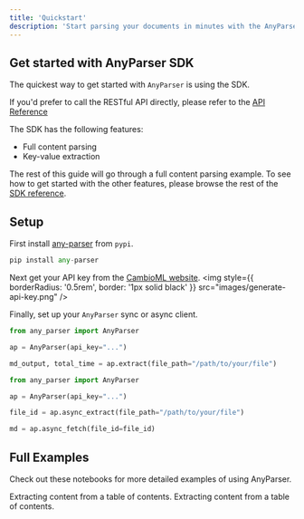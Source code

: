```yaml
---
title: 'Quickstart'
description: 'Start parsing your documents in minutes with the AnyParser SDK'
---
```


## Get started with AnyParser SDK
The quickest way to get started with `AnyParser` is using the SDK.

If you'd prefer to call the RESTful API directly, please refer to the [API Reference](/api-reference/)

The SDK has the following features:
- Full content parsing
- Key-value extraction

The rest of this guide will go through a full content parsing example. To see how to get started with the other features, please browse the rest of the [SDK reference](/sdk-reference/).

## Setup

First install [any-parser](https://pypi.org/project/any-parser/) from `pypi`.

```python
pip install any-parser
```

Next get your API key from the [CambioML website](https://www.cambioml.com/account).
<img
  style={{ borderRadius: '0.5rem', border: '1px solid black' }}
  src="images/generate-api-key.png"
/>

Finally, set up your `AnyParser` sync or async client.

```python anyparser_sync.py
from any_parser import AnyParser

ap = AnyParser(api_key="...")

md_output, total_time = ap.extract(file_path="/path/to/your/file")
```

```python anyparser_async.py
from any_parser import AnyParser

ap = AnyParser(api_key="...")

file_id = ap.async_extract(file_path="/path/to/your/file")

md = ap.async_fetch(file_id=file_id)
```

## Full Examples

Check out these notebooks for more detailed examples of using AnyParser.

<CardGroup cols={2}>
  <Card
    title="AnyParser Sync Example"
    icon="bolt-lightning"
    href="https://github.com/CambioML/any-parser/blob/main/examples/pdf_to_markdown.ipynb"
  >
    Extracting content from a table of contents.
  </Card>
  <Card
    title="AnyParser Async Example"
    icon="rotate"
    href="https://github.com/CambioML/any-parser/blob/main/examples/async_pdf_to_markdown.ipynb"
  >
    Extracting content from a table of contents.
  </Card>
</CardGroup>

